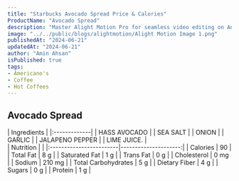 ```yaml
---
title: "Starbucks Avocado Spread Price & Calories"
ProductName: "Avocado Spread" 
description: "Master Alight Motion Pro for seamless video editing on Android, iOS, and Tablets with our ultimate guide, unlocking advanced features and elevating your skills in 2024!"
image: "../../public/blogs/alightmotion/Alight Motion Image 1.png"
publishedAt: "2024-06-21"
updatedAt: "2024-06-21"
author: "Amin Ahsan"
isPublished: true
tags:
- Americano's                
- Coffee
- Hot Coffees   
---
```


## Avocado Spread 
  
<div className="tables-container">
  <div className="table-wrapper">
    | Ingredients  |  
    |:-------------|
    | HASS AVOCADO |
    | SEA SALT     |
    | ONION        |
    | GARLIC       |
    | JALAPENO PEPPER |
    | LIME JUICE.  |
  </div>
  <div className="table-wrapper">
    | Nutrition               |                      |  
    |:------------------------|---------------------:|
    | Calories                | 90                   |
    | Total Fat               | 8 g                  |
    | Saturated Fat           | 1 g                  |
    | Trans Fat               | 0 g                  |
    | Cholesterol             | 0 mg                 |
    | Sodium                  | 210 mg               |
    | Total Carbohydrates     | 5 g                  |
    | Dietary Fiber           | 4 g                  |
    | Sugars                  | 0 g                  |
    | Protein                 | 1 g                  |
  </div>
</div>
<style jsx>{`
  .tables-container {
    display: flex;
    flex-direction: row;
    gap: 30px;
  }
  .table-wrapper {
    width: 500px; /* Adjust as needed */
  }
  @media (max-width: 768px) {
    .tables-container {
      flex-direction: column;
      gap: 0px; /* Adjust as needed */
    }
    .table-wrapper {
      width: 100%; /* Adjust as needed */
    }
  }
`}</style>
